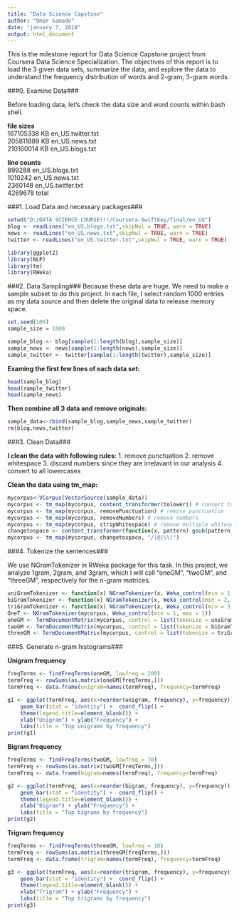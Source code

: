 ```yaml
---
title: "Data Science Capstone"
author: "Omar Samado"
date: "january 7, 2019"
output: html_document
---
```


This is the milestone report for Data Science Capstone project from Coursera Data Science Specialization. The objectives of this report is to load the 3 given data sets, summarize the data, and explore the data to understand the frequency distribution of words and 2-gram, 3-gram words.

###0. Examine Data###

Before loading data, let's check the data size and word counts within bash shell.

**file sizes**<br>
167105338 KB  en_US.twitter.txt<br>
205811889 KB  en_US.news.txt<br>
210160014 KB en_US.blogs.txt<br>

**line counts**<br>
 899288 en_US.blogs.txt<br>
 1010242 en_US.news.txt<br>
 2360148 en_US.twitter.txt<br>
 4269678 total<br>


###1. Load Data and necessary packages###

```r
setwd("D:/DATA SCIENCE COURSE!!!/Coursera-SwiftKey/final/en_US")
blog <- readLines("en_US.blogs.txt",skipNul = TRUE, warn = TRUE)
news <- readLines("en_US.news.txt",skipNul = TRUE, warn = TRUE)
twitter <- readLines("en_US.twitter.txt",skipNul = TRUE, warn = TRUE)

library(ggplot2)
library(NLP)
library(tm)
library(RWeka)

```


###2. Data Sampling###
Because these data are huge. We need to make a sample subset to do this project. In each file, I select random 1000 entries as my data source and then delete the original data to release memory space.

```r
set.seed(100)
sample_size = 1000

sample_blog <- blog[sample(1:length(blog),sample_size)]
sample_news <- news[sample(1:length(news),sample_size)]
sample_twitter <- twitter[sample(1:length(twitter),sample_size)]

```

**Examing the first few lines of each data set:**
```r
head(sample_blog)
head(sample_twitter)
head(sample_news)
```

**Then combine all 3 data and remove originals:**

```r

sample_data<-rbind(sample_blog,sample_news,sample_twitter)
rm(blog,news,twitter)

```

###3. Clean Data###

**I clean the data with following rules:**
1. remove punctuation
2. remove whitespace
3. discard numbers since they are irrelavant in our analysis
4. convert to all lowercases


**Clean the data using tm_map:**

```r
mycorpus<-VCorpus(VectorSource(sample_data))
mycorpus <- tm_map(mycorpus, content_transformer(tolower)) # convert to lowercase
mycorpus <- tm_map(mycorpus, removePunctuation) # remove punctuation
mycorpus <- tm_map(mycorpus, removeNumbers) # remove numbers
mycorpus <- tm_map(mycorpus, stripWhitespace) # remove multiple whitespace
changetospace <- content_transformer(function(x, pattern) gsub(pattern, " ", x))
mycorpus <- tm_map(mycorpus, changetospace, "/|@|\\|")

```

###4. Tokenize the sentences###

We use NGramTokenizer in RWeka package for this task. In this project, we analyze 1gram, 2gram, and 3gram, which I will call "oneGM", "twoGM", and "threeGM", respectively for the n-gram matrices.



```r

uniGramTokenizer <- function(x) NGramTokenizer(x, Weka_control(min = 1, max = 1))
biGramTokenizer <- function(x) NGramTokenizer(x, Weka_control(min = 2, max = 2))
triGramTokenizer <- function(x) NGramTokenizer(x, Weka_control(min = 3, max = 3))
OneT <- NGramTokenizer(mycorpus, Weka_control(min = 1, max = 1))
oneGM <- TermDocumentMatrix(mycorpus, control = list(tokenize = uniGramTokenizer))
twoGM <- TermDocumentMatrix(mycorpus, control = list(tokenize = biGramTokenizer))
threeGM <- TermDocumentMatrix(mycorpus, control = list(tokenize = triGramTokenizer))

```

###5. Generate n-gram histograms###

**Unigram frequency**

```r
freqTerms <- findFreqTerms(oneGM, lowfreq = 200)
termFreq <- rowSums(as.matrix(oneGM[freqTerms,]))
termFreq <- data.frame(unigram=names(termFreq), frequency=termFreq)

g1 <- ggplot(termFreq, aes(x=reorder(unigram, frequency), y=frequency)) +
    geom_bar(stat = "identity") +  coord_flip() +
    theme(legend.title=element_blank()) +
    xlab("Unigram") + ylab("Frequency") +
    labs(title = "Top unigrams by frequency")
print(g1)

```

**Bigram frequency**

```r
freqTerms <- findFreqTerms(twoGM, lowfreq = 70)
termFreq <- rowSums(as.matrix(twoGM[freqTerms,]))
termFreq <- data.frame(bigram=names(termFreq), frequency=termFreq)

g2 <- ggplot(termFreq, aes(x=reorder(bigram, frequency), y=frequency)) +
    geom_bar(stat = "identity") +  coord_flip() +
    theme(legend.title=element_blank()) +
    xlab("Bigram") + ylab("Frequency") +
    labs(title = "Top bigrams by frequency")
print(g2)

```

**Trigram frequency**

```r
freqTerms <- findFreqTerms(threeGM, lowfreq = 10)
termFreq <- rowSums(as.matrix(threeGM[freqTerms,]))
termFreq <- data.frame(trigram=names(termFreq), frequency=termFreq)

g3 <- ggplot(termFreq, aes(x=reorder(trigram, frequency), y=frequency)) +
    geom_bar(stat = "identity") +  coord_flip() +
    theme(legend.title=element_blank()) +
    xlab("Trigram") + ylab("Frequency") +
    labs(title = "Top trigrams by frequency")
print(g3)

```
